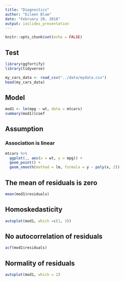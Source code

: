 ```yaml
---
title: "Diagnostics"
author: "Eileen Blum"
date: "February 20, 2018"
output: ioslides_presentation
---
```


```r
knitr::opts_chunk$set(echo = FALSE)
```

## Test
```r
library(ggfortify)
library(tidyverse)

my_cars_data <- read_csv("../data/mydata.csv")
head(my_cars_data)
```

## Model
```r
mod1 <- lm(mpg ~ wt, data = mtcars)
summary(mod1)$coef
```

## Assumption
### Association is linear
```r
mtcars %>%
  ggplot(., aes(x = wt, y = mpg)) +
  geom_point() +
  geom_smooth(method = lm, formula = y ~ poly(x, 2))
```

## The mean of residuals is zero
```r
mean(mod1$residuals)
```

## Homoskedasticity
```r
autoplot(mod1, which =c(1, 3))
```

## No autocorrelation of residuals
```r
acf(mod1$residuals)
```

## Normality of residuals
```r
autoplot(mod1, which = 2)
```